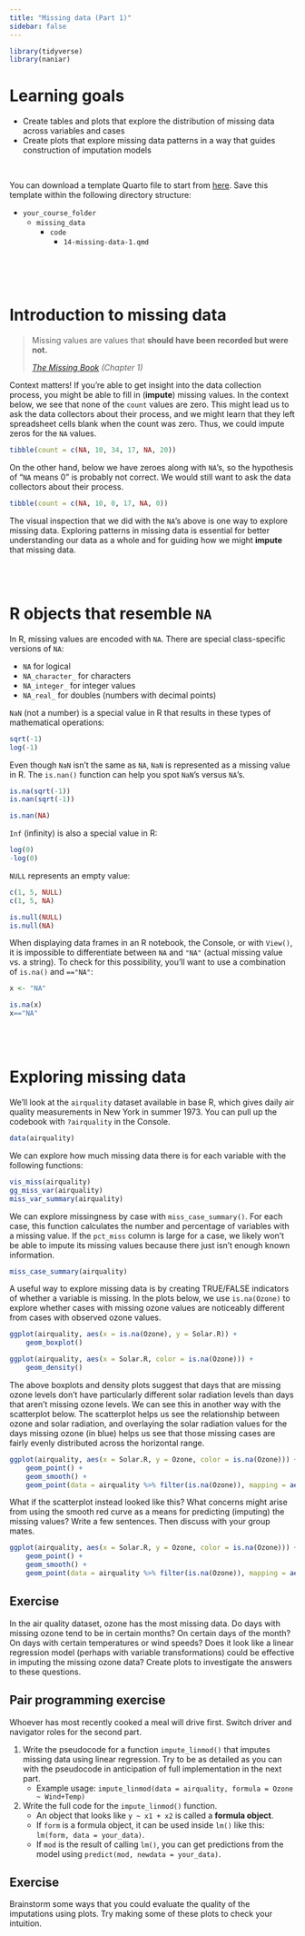 ```yaml
---
title: "Missing data (Part 1)"
sidebar: false
---
```


```r
library(tidyverse)
library(naniar)
```


# Learning goals

- Create tables and plots that explore the distribution of missing data across variables and cases
- Create plots that explore missing data patterns in a way that guides construction of imputation models

<br>

You can download a template Quarto file to start from [here](activity_templates/14-missing-data-1.qmd). Save this template within the following directory structure:

- `your_course_folder`
    - `missing_data`
        - `code`
            - `14-missing-data-1.qmd`


<br><br><br>


# Introduction to missing data

> Missing values are values that **should have been recorded but were not.**
>
> *[The Missing Book](https://tmb.njtierney.com/) (Chapter 1)*

Context matters! If you're able to get insight into the data collection process, you might be able to fill in (**impute**) missing values. In the context below, we see that none of the `count` values are zero. This might lead us to ask the data collectors about their process, and we might learn that they left spreadsheet cells blank when the count was zero. Thus, we could impute zeros for the `NA` values.

```r
tibble(count = c(NA, 10, 34, 17, NA, 20))
```

On the other hand, below we have zeroes along with `NA`'s, so the hypothesis of "`NA` means 0" is probably not correct. We would still want to ask the data collectors about their process.

```r
tibble(count = c(NA, 10, 0, 17, NA, 0))
```

The visual inspection that we did with the `NA`'s above is one way to explore missing data. Exploring patterns in missing data is essential for better understanding our data as a whole and for guiding how we might **impute** that missing data.


<br><br>


# R objects that resemble `NA`

In R, missing values are encoded with `NA`. There are special class-specific versions of `NA`:

- `NA` for logical
- `NA_character_` for characters
- `NA_integer_` for integer values
- `NA_real_` for doubles (numbers with decimal points)

`NaN` (not a number) is a special value in R that results in these types of mathematical operations:

```r
sqrt(-1)
log(-1)
```

Even though `NaN` isn't the same as `NA`, `NaN` is represented as a missing value in R. The `is.nan()` function can help you spot `NaN`'s versus `NA`'s.

```r
is.na(sqrt(-1))
is.nan(sqrt(-1))

is.nan(NA)
```

`Inf` (infinity) is also a special value in R:

```r
log(0)
-log(0)
```

`NULL` represents an empty value:

```r
c(1, 5, NULL)
c(1, 5, NA)

is.null(NULL)
is.null(NA)
```

When displaying data frames in an R notebook, the Console, or with `View()`, it is impossible to differentiate between `NA` and `"NA"` (actual missing value vs. a string). To check for this possibility, you'll want to use a combination of `is.na()` and `=="NA"`:

```r
x <- "NA"

is.na(x)
x=="NA"
```


<br><br>


# Exploring missing data

We'll look at the `airquality` dataset available in base R, which gives daily air quality measurements in New York in summer 1973. You can pull up the codebook with `?airquality` in the Console.

```r
data(airquality)
```

We can explore how much missing data there is for each variable with the following functions:

```r
vis_miss(airquality)
gg_miss_var(airquality)
miss_var_summary(airquality)
```

We can explore missingness by case with `miss_case_summary()`. For each case, this function calculates the number and percentage of variables with a missing value. If the `pct_miss` column is large for a case, we likely won't be able to impute its missing values because there just isn't enough known information.

```r
miss_case_summary(airquality)
```

A useful way to explore missing data is by creating TRUE/FALSE indicators of whether a variable is missing. In the plots below, we use `is.na(Ozone)` to explore whether cases with missing ozone values are noticeably different from cases with observed ozone values.

```r
ggplot(airquality, aes(x = is.na(Ozone), y = Solar.R)) + 
    geom_boxplot()

ggplot(airquality, aes(x = Solar.R, color = is.na(Ozone))) + 
    geom_density()
```

The above boxplots and density plots suggest that days that are missing ozone levels don't have particularly different solar radiation levels than days that aren't missing ozone levels. We can see this in another way with the scatterplot below. The scatterplot helps us see the relationship between ozone and solar radiation, and overlaying the solar radiation values for the days missing ozone (in blue) helps us see that those missing cases are fairly evenly distributed across the horizontal range.

```r
ggplot(airquality, aes(x = Solar.R, y = Ozone, color = is.na(Ozone))) +
    geom_point() +
    geom_smooth() +
    geom_point(data = airquality %>% filter(is.na(Ozone)), mapping = aes(x = Solar.R, y = 175))
```

What if the scatterplot instead looked like this? What concerns might arise from using the smooth red curve as a means for predicting (imputing) the missing values? Write a few sentences. Then discuss with your group mates.

```r
ggplot(airquality, aes(x = Solar.R, y = Ozone, color = is.na(Ozone))) +
    geom_point() +
    geom_smooth() +
    geom_point(data = airquality %>% filter(is.na(Ozone)), mapping = aes(x = 250+Solar.R/2, y = 175))
```



## Exercise

In the air quality dataset, ozone has the most missing data. Do days with missing ozone tend to be in certain months? On certain days of the month? On days with certain temperatures or wind speeds? Does it look like a linear regression model (perhaps with variable transformations) could be effective in imputing the missing ozone data? Create plots to investigate the answers to these questions.


## Pair programming exercise

Whoever has most recently cooked a meal will drive first. Switch driver and navigator roles for the second part.

1. Write the pseudocode for a function `impute_linmod()` that imputes missing data using linear regression. Try to be as detailed as you can with the pseudocode in anticipation of full implementation in the next part.
    - Example usage: `impute_linmod(data = airquality, formula = Ozone ~ Wind+Temp)`

2. Write the full code for the `impute_linmod()` function.
    - An object that looks like `y ~ x1 + x2` is called a **formula object**.
    - If `form` is a formula object, it can be used inside `lm()` like this: `lm(form, data = your_data)`.
    - If `mod` is the result of calling `lm()`, you can get predictions from the model using `predict(mod, newdata = your_data)`.


## Exercise

Brainstorm some ways that you could evaluate the quality of the imputations using plots. Try making some of these plots to check your intuition.




